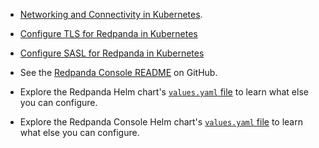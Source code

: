 - [Networking and Connectivity in Kubernetes](../../../../../manage/kubernetes/networking/networking-and-connectivity).

- [Configure TLS for Redpanda in Kubernetes](../../../../../manage/kubernetes/security/kubernetes-tls)

- [Configure SASL for Redpanda in Kubernetes](../../../../../manage/kubernetes/security/sasl-kubernetes)

- See the [Redpanda Console README](https://github.com/redpanda-data/console) on GitHub.

- Explore the Redpanda Helm chart's [`values.yaml` file](https://artifacthub.io/packages/helm/redpanda-data/redpanda?modal=values) to learn what else you can configure.

- Explore the Redpanda Console Helm chart's [`values.yaml` file](https://artifacthub.io/packages/helm/redpanda-data/console?modal=values) to learn what else you can configure.

